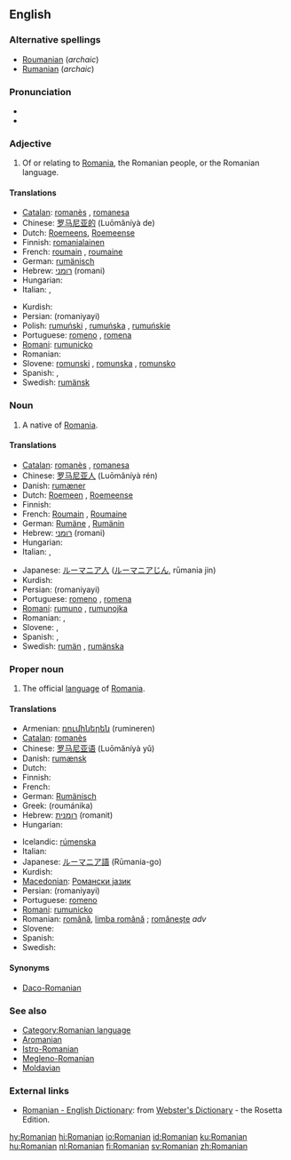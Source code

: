 ==English==
{{wikipedia}}

===Alternative spellings===
*[[Roumanian]] (''archaic'')
*[[Rumanian]] (''archaic'')

===Pronunciation===
*{{audio|en-us-Romanian.ogg|Audio (US)}}
*{{rhymes|eɪniən}}

===Adjective===
{{en-adj|-}}

# Of or relating to [[Romania]], the Romanian people, or the Romanian language.

====Translations====
{{trans-top|of or relating to Romania, its people, or language}}
* [[Catalan]]: [[romanès]] {{m}}, [[romanesa]] {{f}}
* Chinese: [[罗马尼亚的]] (Luōmǎníyà de)
* Dutch: [[Roemeens]], [[Roemeense]]
* Finnish: [[romanialainen]] <!--"lainen" = person-->
* French: [[roumain]] {{m}}, [[roumaine]] {{f}}
* German: [[rumänisch]]
* Hebrew: [[רומני]] (romani)
* Hungarian: {{t+|hu|román}}
* Italian: {{t|it|romeno|m}}, {{t|it|romena|f}}
{{trans-mid}}
* Kurdish: {{KUchar|[[ڕۆمانی]]}}
* Persian: {{FAchar|[[رومانیایی]]}} (romaniyayi)
* Polish: [[rumuński]] {{m}}, [[rumuńska]] {{f}}, [[rumuńskie]] {{n}}
* Portuguese: [[romeno]] {{m}}, [[romena]] {{f}}
* [[Romani]]: [[rumunicko]]
* Romanian: {{t+|ro|românesc|m}}
* Slovene: [[romunski]] {{m}}, [[romunska]] {{f}}, [[romunsko]] {{n}}
* Spanish: {{t+|es|rumano|m}}, {{t-|es|rumana|f}}
* Swedish: [[rumänsk]]
{{trans-bottom}}

===Noun===
{{en-noun}}

# A native of [[Romania]].

====Translations====
{{trans-top|native of Romania}}
* [[Catalan]]: [[romanès]] {{m}}, [[romanesa]] {{f}}
* Chinese: [[罗马尼亚人]] (Luōmǎníyà rén)
* Danish: [[rumæner]] {{c}}
* Dutch: [[Roemeen]] {{m}}, [[Roemeense]] {{f}}
* Finnish: {{t+|fi|romanialainen}}
* French: [[Roumain]] {{m}}, [[Roumaine]] {{f}}
* German: [[Rumäne]] {{m}}, [[Rumänin]] {{f}}
* Hebrew: [[רומני]] (romani)
* Hungarian: {{t+|hu|román}}
* Italian: {{t|it|romeno|m}}, {{t|it|romena|f}}
{{trans-mid}}
* Japanese: [[ルーマニア人]] ([[ルーマニアじん]], rūmania jin)
* Kurdish: {{KUchar|[[ڕۆمانی]]}}
* Persian: {{FAchar|[[رومانیایی]]}} (romaniyayi)
* Portuguese: [[romeno]] {{m}}, [[romena]] {{f}}
* [[Romani]]: [[rumuno]] {{m}}, [[rumunojka]] {{m}}
* Romanian: {{t+|ro|român|m}}, {{t+|ro|româncă|f}}
* Slovene: {{t+|sl|Romun|m}}, {{t-|sl|Romunka|f}}
* Spanish: {{t+|es|rumano|m}}, {{t-|es|rumana|f}}
* Swedish: [[rumän]] {{m}}, [[rumänska]] {{f}}
{{trans-bottom}}

===Proper noun===
{{en-proper-noun}}

# The official [[language]] of [[Romania]].

====Translations====
{{trans-top|official language of Romania}}
* Armenian: [[ռումիներեն]] (rumineren)
* [[Catalan]]: [[romanès]] {{m}}
* Chinese: [[罗马尼亚语]] (Luōmǎníyà yǔ)
* Danish: [[rumænsk]]
* Dutch: {{t+|nl|Roemeens|n}}
* Finnish: {{t+|fi|romania}}
* French: {{t+|fr|roumain|m}}
* German: [[Rumänisch]] {{n}}
* Greek: {{t-|el|ρουμάνικα|n|p|sc=Grek}} (roumánika)
* Hebrew: [[רומנית]] (romanit)
* Hungarian: {{t+|hu|román}}
{{trans-mid}}
* Icelandic: [[rúmenska]] {{f}}
* Italian: {{t|it|romeno|m}}
* Japanese: [[ルーマニア語]] (Rūmania-go)
* Kurdish: {{KUchar|[[ڕۆمانی]]}}
* [[Macedonian]]: [[Романски јазик]]
* Persian: {{FAchar|[[رومانیایی]]}} (romaniyayi)
* Portuguese: [[romeno]] {{m}}
* [[Romani]]: [[rumunicko]]
* Romanian: [[română]], [[limba română]] {{f}}; [[româneşte]] ''adv''
* Slovene: {{t+|sl|romunščina|f}}
* Spanish: {{t+|es|rumano|m}}
* Swedish: {{t+|sv|rumänska}}
{{trans-bottom}}

====Synonyms====
*[[Daco-Romanian]]

===See also===
*[[:Category:Romanian language|Category:Romanian language]]
*[[Aromanian]]
*[[Istro-Romanian]]
*[[Megleno-Romanian]]
*[[Moldavian]]

===External links===
{{interwiktionary|code=ro}}
*[http://www.websters-online-dictionary.org/definition/Romanian-english/ Romanian - English Dictionary]: from [http://www.websters-online-dictionary.org/ Webster's Dictionary] - the Rosetta Edition.
{{ethnologue|code=ron}}

[[hy:Romanian]]
[[hi:Romanian]]
[[io:Romanian]]
[[id:Romanian]]
[[ku:Romanian]]
[[hu:Romanian]]
[[nl:Romanian]]
[[fi:Romanian]]
[[sv:Romanian]]
[[zh:Romanian]]